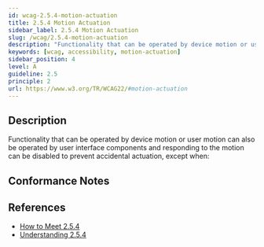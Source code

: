 ```yaml
---
id: wcag-2.5.4-motion-actuation
title: 2.5.4 Motion Actuation
sidebar_label: 2.5.4 Motion Actuation
slug: /wcag/2.5.4-motion-actuation
description: "Functionality that can be operated by device motion or user motion can also be operated by user interface components and responding to the motion can be disabled to prevent accidental actuation, except when:"
keywords: [wcag, accessibility, motion-actuation]
sidebar_position: 4
level: A
guideline: 2.5
principle: 2
url: https://www.w3.org/TR/WCAG22/#motion-actuation
---
```


## Description

Functionality that can be operated by device motion or user motion can also be operated by user interface components and responding to the motion can be disabled to prevent accidental actuation, except when:

## Conformance Notes

<Project name="ads"></Project>

<Project name="scix">
  <Support />
</Project>

## References

- [How to Meet 2.5.4](https://www.w3.org/WAI/WCAG22/quickref/#motion-actuation)
- [Understanding 2.5.4](https://www.w3.org/WAI/WCAG22/Understanding/motion-actuation.html)
